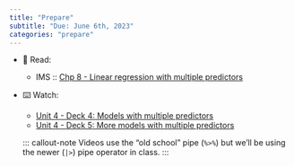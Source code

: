 ```yaml
---
title: "Prepare"
subtitle: "Due: June 6th, 2023"
categories: "prepare"
---
```


-   📖 Read:

    -   IMS :: [Chp 8 - Linear regression with multiple predictors](https://openintro-ims.netlify.app/model-mlr.html)

-   ⌨️ Watch:

    -   [Unit 4 - Deck 4: Models with multiple predictors](https://www.youtube.com/watch?v=mjkNabD4oi4)
    -   [Unit 4 - Deck 5: More models with multiple predictors](https://www.youtube.com/watch?v=nJAYRnLPb10)

    ::: callout-note Videos use the "old school" pipe (`%>%`) but we'll be using the newer (`|>`) pipe operator in class. :::
